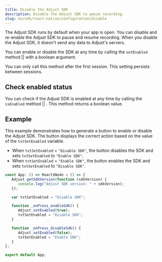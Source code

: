 ```yaml
---
title: Disable the Adjust SDK
description: Disable the Adjust SDK to pause recording.
slug: en/sdk/react-native/configuration/disable
---
```



The Adjust SDK runs by default when your app is open. You can disable and re-enable the Adjust SDK to pause and resume recording. When you disable the Adjust SDK, it doesn't send any data to Adjust's servers.

You can enable or disable the SDK at any time by calling the <Tooltip>`setEnabled` method || <SetEnabledSig /></Tooltip> with a boolean argument.

<Callout type="important">

You can only call this method after the first session. This setting persists between sessions.

</Callout>

<SetEnabled />

## Check enabled status

You can check if the Adjust SDK is enabled at any time by calling the <Tooltip>`isEnabled` method || <IsEnabledSig /></Tooltip>. This method returns a boolean value.

<IsEnabled />

## Example

This example demonstrates how to generate a button to enable or disable the Adjust SDK. The button displays the correct action based on the value of the `txtSetEnabled` variable.

-  When `txtSetEnabled` = `"Disable SDK"`, the button disables the SDK and sets `txtSetEnabled` to `"Enable SDK"`.
-  When `txtSetEnabled` = `"Enable SDK"`, the button enables the SDK and sets `txtSetEnabled` to `"Disable SDK"`.

```jsx {6,10,15}
const App: () => React$Node = () => {
   Adjust.getSdkVersion(function (sdkVersion) {
      console.log("Adjust SDK version: " + sdkVersion);
   });

   var txtSetEnabled = "Disable SDK";

   function _onPress_enableSdk() {
      Adjust.setEnabled(true);
      txtSetEnabled = "Disable SDK";
   }

   function _onPress_disableSdk() {
      Adjust.setEnabled(false);
      txtSetEnabled = "Enable SDK";
   }
};

export default App;
```
